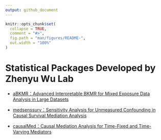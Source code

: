 ```yaml
---
output: github_document
---
```


<!-- README.md is generated from README.Rmd. Please edit that file -->

```r
knitr::opts_chunk$set(
  collapse = TRUE,
  comment = "#>",
  fig.path = "man/figures/README-",
  out.width = "100%"
)
```



<!-- badges: start -->
<!-- badges: end -->

# Statistical Packages Developed by Zhenyu Wu Lab

- [aBKMR：Advanced Interpretable BKMR for Mixed Exposure Data Analysis in Large Datasets](https://github.com/Guo-yi-y/A-BKMR)

- [medsenssurv：Sensitivity Analysis for Unmeasured Confounding in Causal Survival Mediation Analysis](https://github.com/Guo-yi-y/medsenssurv)

- [causalMed：Causal Mediation Analysis for Time-Fixed and Time-Varying Mediators](https://github.com/adayim/causalMed/tree/dev)

